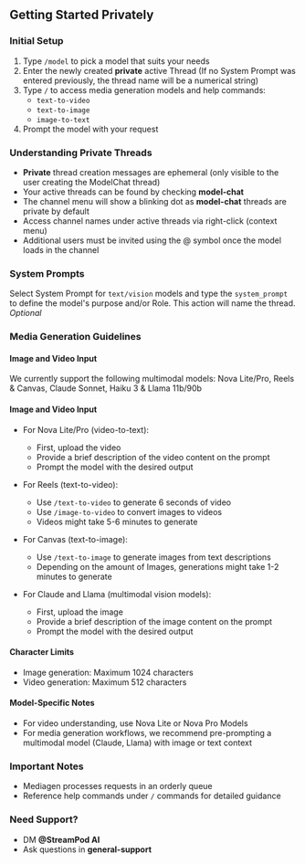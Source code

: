 ## Getting Started Privately

### Initial Setup

1. Type `/model` to pick a model that suits your needs
2. Enter the newly created **private** active Thread (If no System Prompt was entered previously, the thread name will be a numerical string)
3. Type `/` to access media generation models and help commands:
   - `text-to-video`
   - `text-to-image`
   - `image-to-text`
4. Prompt the model with your request

### Understanding Private Threads

- **Private** thread creation messages are ephemeral (only visible to the user creating the ModelChat thread)
- Your active threads can be found by checking **⁠model-chat**
- The channel menu will show a blinking dot as **⁠model-chat** threads are private by default
- Access channel names under active threads via right-click (context menu)
- Additional users must be invited using the @ symbol once the model loads in the channel

### System Prompts

Select System Prompt for `text/vision` models and type the `system_prompt` to define the model's purpose and/or Role. This action will name the thread. *Optional*

### Media Generation Guidelines

#### Image and Video Input

We currently support the following multimodal models: Nova Lite/Pro, Reels & Canvas, Claude Sonnet, Haiku 3 & Llama 11b/90b

#### Image and Video Input

- For Nova Lite/Pro (video-to-text):
    - First, upload the video
    - Provide a brief description of the video content on the prompt
    - Prompt the model with the desired output

- For Reels (text-to-video):
    - Use `/text-to-video` to generate 6 seconds of video
    - Use `/image-to-video` to convert images to videos
    * Videos might take 5-6 minutes to generate

- For Canvas (text-to-image):
    - Use `/text-to-image` to generate images from text descriptions
    * Depending on the amount of Images, generations might take 1-2 minutes to generate

- For Claude and Llama (multimodal vision models):
    - First, upload the image
    - Provide a brief description of the image content on the prompt
    - Prompt the model with the desired output

#### Character Limits

- Image generation: Maximum 1024 characters
- Video generation: Maximum 512 characters

#### Model-Specific Notes

- For video understanding, use Nova Lite or Nova Pro Models
- For media generation workflows, we recommend pre-prompting a multimodal model (Claude, Llama) with image or text context

### Important Notes

- Mediagen processes requests in an orderly queue
- Reference help commands under `/` commands for detailed guidance

### Need Support?

- DM **@StreamPod AI**
- Ask questions in **⁠general-support**